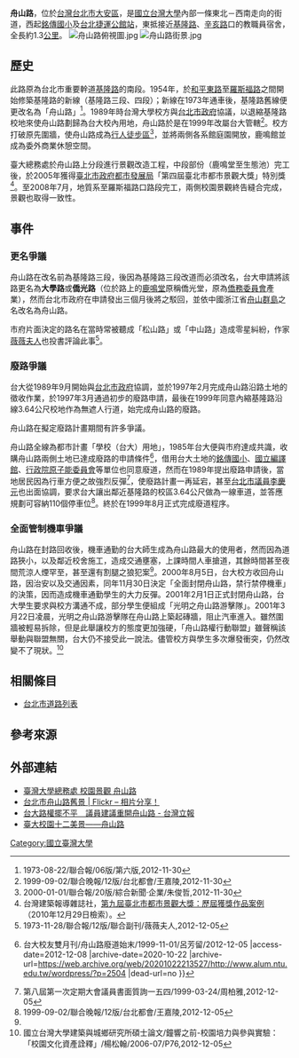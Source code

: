 {{about|台北的舟山路|上海的同名道路|舟山路 (上海)}}
'''舟山路'''，位於[[台灣|台灣]][[台北市|台北市]][[大安區_(臺北市)|大安區]]，是[[國立台灣大學|國立台灣大學]]內部一條東北－西南走向的街道，西起[[臺北市大安區銘傳國民小學|銘傳國小]]及[[台北捷運|台北捷運]][[公館站|公館站]]，東抵接近[[基隆路|基隆路]]、[[辛亥路|辛亥路]]口的教職員宿舍，全長約1.3[[公里|公里]]。
[[File:舟山路俯視圖.jpg|thumb]]
[[File:舟山路街景.jpg|thumb]]

==歷史==
此路原為台北市重要幹道[[基隆路|基隆路]]的南段。1954年，於[[和平東路|和平東路]]至[[羅斯福路_(台北市)|羅斯福路]]之間開始修築基隆路的新線（基隆路三段、四段）；新線在1973年通車後，基隆路舊線便更改名為「舟山路」<ref>1973-08-22/聯合報/06版/第六版,2012-11-30</ref>。1989年時台灣大學校方與[[台北市政府|台北市政府]]協議，以退縮基隆路校地來使舟山路劃歸為台大校內用地，舟山路於是在1999年改屬台大管轄<ref>1999-09-02/聯合晚報/12版/台北都會/王嘉陵,2012-11-30</ref>。校方打破原先圍牆，使舟山路成為[[行人徒步區|行人徒步區]]<ref>2000-01-01/聯合報/20版/綜合新聞‧企業/朱俊哲,2012-11-30</ref>，並將兩側各系館庭園開放，鹿鳴館並成為委外商業休憩空間。

臺大總務處於舟山路上分段進行景觀改造工程，中段部份（鹿鳴堂至生態池）完工後，於2005年獲得[[臺北市政府都市發展局|臺北市政府都市發展局]]「第四屆臺北市都市景觀大獎」特別獎<ref>台灣建築報導雜誌社，[http://www.2010taipeilandscape.com.tw/award05_3.html 第九屆臺北市都市景觀大獎：歷屆獲獎作品案例]{{dead link|date=2018年4月 |bot=InternetArchiveBot |fix-attempted=yes }} （2010年12月29日檢索）。</ref>。至2008年7月，地質系至羅斯福路口路段完工，兩側校園景觀終告縫合完成，景觀也取得一致性。

==事件==
===更名爭議===
舟山路在改名前為基隆路三段，後因為基隆路三段改道而必須改名，台大申請將該路更名為'''大學路'''或'''僑光路'''（位於路上的[[鹿鳴堂|鹿鳴堂]]原稱僑光堂，原為[[僑務委員會|僑務委員會]]產業），然而台北市政府在申請發出三個月後將之駁回，並依中國浙江省[[舟山群島|舟山群島]]之名改名為舟山路。

市府片面決定的路名在當時常被聽成「松山路」或「中山路」造成零星糾紛，作家[[薇薇夫人|薇薇夫人]]也投書評論此事<ref> 1973-11-28/聯合報/12版/聯合副刊/薇薇夫人,2012-12-05</ref>。

===廢路爭議===
台大從1989年9月開始與[[台北市政府|台北市政府]]協調，並於1997年2月完成舟山路沿路土地的徵收作業，於1997年3月通過初步的廢路申請，最後在1999年同意內縮基隆路沿線3.64公尺校地作為無遮人行道，始完成舟山路的廢路。

舟山路在擬定廢路計畫期間有許多爭議。

舟山路全線為都市計畫「學校（台大）用地」，1985年台大便與市府達成共識，收購舟山路兩側土地已達成廢路的申請條件<ref name="舟山路">{{Cite web |url=http://www.alum.ntu.edu.tw/wordpress/?p=2504 |title={{!}}台大校友雙月刊/舟山路廢道始末/1999-11-01/呂芳留/2012-12-05 |access-date=2012-12-08 |archive-date=2020-10-22 |archive-url=https://web.archive.org/web/20201022213527/http://www.alum.ntu.edu.tw/wordpress/?p=2504 |dead-url=no }}</ref>，借用台大土地的[[台北市立銘傳國民小學|銘傳國小]]、[[國立編譯館|國立編譯館]]、[[行政院原子能委員會|行政院原子能委員會]]等單位也同意廢道，然而在1989年提出廢路申請後，當地居民因為行車方便之故強烈反彈<ref>第八屆第一次定期大會議員書面質詢一五四/1999-03-24/周柏雅,2012-12-05</ref>，使廢路計畫一再延宕，甚至[[台北市議員|台北市議員]][[李慶元|李慶元]]也出面協調，要求台大讓出鄰近基隆路的校區3.64公尺做為一線車道，並答應規劃可容納110個停車位<ref>1999-09-02/聯合晚報/12版/台北都會/王嘉陵,2012-12-05</ref>。終於在1999年8月正式完成廢道程序。

===全面管制機車爭議===
舟山路在封路回收後，機車通勤的台大師生成為舟山路最大的使用者，然而因為道路狹小，以及鄰近校舍施工，造成交通壅塞，上課時間人車搶道，其餘時間甚至夜間荒涼人煙罕至，甚至還有割腿之狼犯案<ref name="舟山路"/>。2000年8月5日，台大校方收回舟山路，因治安以及交通因素，同年11月30日決定「全面封閉舟山路，禁行禁停機車」的決策，因而造成機車通勤學生的大力反彈。2001年2月1日正式封閉舟山路，台大學生要求與校方溝通不成，部分學生便組成「光明之舟山路游擊隊」。2001年3月22日凌晨，光明之舟山路游擊隊在舟山路上築起磚牆，阻止汽車進入。雖然圍牆被輕易拆除，但是此舉讓校方的態度更加強硬，「舟山路權行動聯盟」雖聲稱該舉動與聯盟無關，台大仍不接受此一說法。儘管校方與學生多次爆發衝突，仍然改變不了現狀。<ref name="封路">國立台灣大學建築與城鄉研究所碩士論文/鐘響之前-校園培力與參與實驗：「校園文化資產詮釋」/楊松翰/2006-07/P76,2012-12-05</ref>

==相關條目==
*[[台北市道路列表|台北市道路列表]]

==參考來源==
{{reflist}}

==外部連結==
*[https://web.archive.org/web/20100402093221/http://www.ga.ntu.edu.tw/evolution/evolution_00_1.jsp 臺灣大學總務處 校園景觀 舟山路]
*[http://www.flickr.com/photos/ntuhistorygallery/2577465422/ 台北市舟山路舊景 | Flickr – 相片分享！]
*[https://web.archive.org/web/20160304201610/http://www.lihpao.com/?action-viewnews-itemid-54943 台大路權擺不平　議員建議重開舟山路 - 台灣立報]
*[https://www.ntu.edu.tw/12scence/10.htm 臺大校園十二美景——舟山路] {{Wayback|url=https://www.ntu.edu.tw/12scence/10.htm |date=20200911173921 }}

{{NTUscene}}


[[Category:國立臺灣大學|Category:國立臺灣大學]]